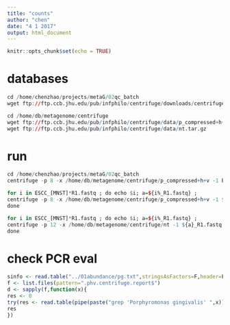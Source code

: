 ```yaml
---
title: "counts"
author: "chen"
date: "4 1 2017"
output: html_document
---
```


```r
knitr::opts_chunk$set(echo = TRUE)
```

# databases
```r
cd /home/chenzhao/projects/metaG/02qc_batch
wget ftp://ftp.ccb.jhu.edu/pub/infphilo/centrifuge/downloads/centrifuge-1.0.3-beta-Linux_x86_64.zip

cd /home/db/metagenome/centrifuge
wget ftp://ftp.ccb.jhu.edu/pub/infphilo/centrifuge/data/p_compressed+h+v.tar.gz
wget ftp://ftp.ccb.jhu.edu/pub/infphilo/centrifuge/data/nt.tar.gz

```
# run 
```r

cd /home/chenzhao/projects/metaG/02qc_batch
centrifuge -p 8 -x /home/db/metagenome/centrifuge/p_compressed+h+v -1 ESCC_M_000001_R1.fastq -2 ESCC_M_000001_R2.fastq --report-file ESCC_M_000001.centrifuge.report -S ESCC_M_000001.centrifuge.report.class

for i in ESCC_[MNST]*R1.fastq ; do echo $i; a=${i%_R1.fastq} ; 
centrifuge -p 8 -x /home/db/metagenome/centrifuge/p_compressed+h+v -1 ${a}_R1.fastq -2 ${a}_R2.fastq --report-file $a.phv.centrifuge.report -S $a.phv.centrifuge.report.class; 
done

for i in ESCC_[MNST]*R1.fastq ; do echo $i; a=${i%_R1.fastq} ; 
centrifuge -p 12 -x /home/db/metagenome/centrifuge/nt -1 ${a}_R1.fastq -2 ${a}_R2.fastq --report-file $a.phv.centrifuge.nt.report -S $a.phv.centrifuge.nt.report.class; 
done


```

# check PCR eval
```r
sinfo <- read.table("../01abundance/pg.txt",stringsAsFactors=F,header=F)
f <- list.files(pattern=".phv.centrifuge.report$")
d <- sapply(f,function(x){
res <- 0
try(res <- read.table(pipe(paste("grep 'Porphyromonas gingivalis' ",x)))[1,8],silent=T)
res
})


```


